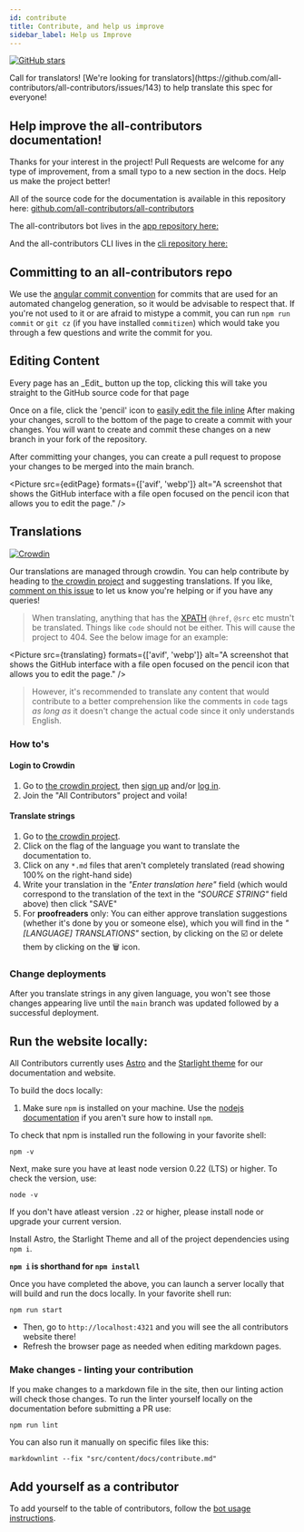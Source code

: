 ```yaml
---
id: contribute
title: Contribute, and help us improve
sidebar_label: Help us Improve
---
```


[![GitHub stars](https://img.shields.io/github/stars/all-contributors/all-contributors?style=social)](https://github.com/all-contributors/all-contributors)

<Aside type="tip">Call for translators! [We're looking for translators](https://github.com/all-contributors/all-contributors/issues/143) to help translate this spec for everyone!</Aside>

## Help improve the all-contributors documentation!

Thanks for your interest in the project!
Pull Requests are welcome for any type of improvement, from a small typo to a new section in the docs. Help us make the project better!

All of the source code for the documentation is available in this repository here: [github.com/all-contributors/all-contributors](https://github.com/all-contributors/all-contributors/tree/main/docs)

The all-contributors bot lives in the [app repository here:](https://github.com/all-contributors/all-contributors-bot)

And the all-contributors CLI lives in the [cli repository here:](https://github.com/all-contributors/all-contributors-cli)

## Committing to an all-contributors repo

We use the [angular commit convention](https://github.com/angular/angular/blob/main/CONTRIBUTING.md#-commit-message-guidelines) for commits that are used for an automated changelog generation, so it would be advisable to respect that.
If you're not used to it or are afraid to mistype a commit, you can run `npm run commit` or `git cz` (if you have installed `commitizen`) which would take you through a few questions and write the commit for you.

## Editing Content

<Aside type="tip">Every page has an _Edit_ button up the top, clicking this will take you straight to the GitHub source code for that page</Aside>

Once on a file, click the 'pencil' icon to [easily edit the file inline](https://help.github.com/articles/editing-files-in-your-repository/)
After making your changes, scroll to the bottom of the page to create a commit with your changes. You will want to create and commit these changes on a new branch in your fork of the repository.

After committing your changes, you can create a pull request to propose your changes to be merged into the main branch.

<Picture src={editPage} formats={['avif', 'webp']} alt="A screenshot that shows the GitHub interface with a file open focused on the pencil icon that allows you to edit the page." />

## Translations

[![Crowdin](https://d322cqt584bo4o.cloudfront.net/all-contributors/localized.svg)](https://crowdin.com/project/all-contributors)

Our translations are managed through crowdin. You can help contribute by heading to [the crowdin project] and suggesting translations.
If you like, [comment on this issue](https://github.com/all-contributors/all-contributors/issues/143) to let us know you're helping or if you have any queries!

> When translating, anything that has the [XPATH](https://developer.mozilla.org/en-US/docs/Web/XPath) `@href`, `@src` etc mustn't be translated. Things like `code` should not be either. This will cause the project to 404. See the below image for an example:

<Picture src={translating} formats={['avif', 'webp']} alt="A screenshot that shows the GitHub interface with a file open focused on the pencil icon that allows you to edit the page." />

> However, it's recommended to translate any content that would contribute to a better comprehension like the comments in `code` tags _as long as_ it doesn't change the actual code since it only understands English.

### How to's

#### Login to Crowdin

1. Go to [the crowdin project], then [sign up](https://crowdin.com/join) and/or [log in](https://crowdin.com/login).
2. Join the "All Contributors" project and voila!

#### Translate strings

1. Go to [the crowdin project].
2. Click on the flag of the language you want to translate the documentation to.
3. Click on any `*.md` files that aren't completely translated (read showing 100% on the right-hand side)
4. Write your translation in the _"Enter translation here"_ field (which would correspond to the translation of the text in the _"SOURCE STRING"_ field above) then click "SAVE"
5. For **proofreaders** only: You can either approve translation suggestions (whether it's done by you or someone else), which you will find in the _"[LANGUAGE] TRANSLATIONS"_ section, by clicking on the :ballot_box_with_check: or delete them by clicking on the :wastebasket: icon.

### Change deployments

After you translate strings in any given language, you won't see those changes appearing live until the `main` branch was updated followed by a successful deployment.

## Run the website locally:

All Contributors currently uses [Astro](https://docs.astro.build/) and the [Starlight theme](https://starlight.astro.build/) for our documentation and website.

To build the docs locally:

1. Make sure `npm` is installed on your machine. Use the [nodejs documentation](https://docs.npmjs.com/downloading-and-installing-node-js-and-npm) if you aren't sure how to install `npm`.

To check that npm is installed run the following in your favorite shell:

`npm -v`

Next, make sure you have at least node version 0.22 (LTS) or higher. To check the version,
use:

`node -v`

If you don't have atleast version `.22` or higher, please install node or upgrade your current version.

Install Astro, the Starlight Theme and all of the project dependencies using `npm i`.

**`npm i` is shorthand for `npm install`**

Once you have completed the above, you can launch a server locally that will build and run the docs locally. In your favorite shell run:

`npm run start`

* Then, go to `http://localhost:4321` and you will see the all contributors website there!
* Refresh the browser page as needed when editing markdown pages.

### Make changes - linting your contribution

If you make changes to a markdown file in the site, then our linting action will
check those changes. To run the linter yourself locally on the documentation before submitting a PR use:

`npm run lint`

You can also run it manually on specific files like this:

`markdownlint --fix "src/content/docs/contribute.md"`

## Add yourself as a contributor

To add yourself to the table of contributors, follow the [bot usage instructions](../../bot/usage).

[the crowdin project]: https://crowdin.com/project/all-contributors
